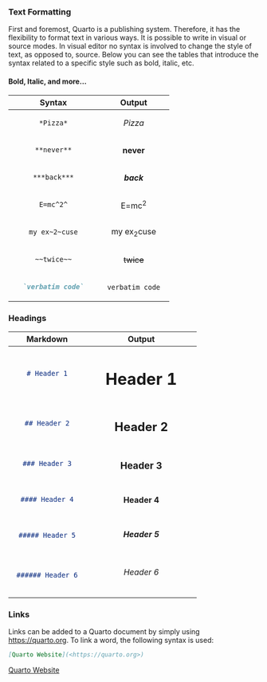 ### Text Formatting

First and foremost, Quarto is a publishing system. Therefore, it has the flexibility to format text in various ways. It is possible to write in visual or source modes. In visual editor no syntax is involved to change the style of text, as opposed to, source. Below you can see the tables that introduce the syntax related to a specific style such as bold, italic, etc.

#### Bold, Italic, and more...

+----------------------+----------------------+
| Syntax               | Output               |
+:====================:+:====================:+
| ``` markdown         | *Pizza*              |
| *Pizza*              |                      |
| ```                  |                      |
+----------------------+----------------------+
| ``` markdown         | **never**            |
| **never**            |                      |
| ```                  |                      |
+----------------------+----------------------+
| ``` markdown         | ***back***           |
| ***back***           |                      |
| ```                  |                      |
+----------------------+----------------------+
| ``` markdown         | E=mc^2^              |
| E=mc^2^              |                      |
| ```                  |                      |
+----------------------+----------------------+
| ``` markdown         | my ex~2~cuse         |
| my ex~2~cuse         |                      |
| ```                  |                      |
+----------------------+----------------------+
| ``` markdown         | ~~twice~~            |
| ~~twice~~            |                      |
| ```                  |                      |
+----------------------+----------------------+
| ``` markdown         | `verbatim code`      |
| `verbatim code`      |                      |
| ```                  |                      |
+----------------------+----------------------+


### Headings

+-----------------+-----------------------------------+
| Markdown        | Output                            |
+:===============:+:=================================:+
| ``` markdown    | # Header 1 {.heading-output}      |
| # Header 1      |                                   |
| ```             |                                   |
+-----------------+-----------------------------------+
| ``` markdown    | ## Header 2 {.heading-output}     |
| ## Header 2     |                                   |
| ```             |                                   |
+-----------------+-----------------------------------+
| ``` markdown    | ### Header 3 {.heading-output}    |
| ### Header 3    |                                   |
| ```             |                                   |
+-----------------+-----------------------------------+
| ``` markdown    | #### Header 4 {.heading-output}   |
| #### Header 4   |                                   |
| ```             |                                   |
+-----------------+-----------------------------------+
| ``` markdown    | ##### Header 5 {.heading-output}  |
| ##### Header 5  |                                   |
| ```             |                                   |
+-----------------+-----------------------------------+
| ``` markdown    | ###### Header 6 {.heading-output} |
| ###### Header 6 |                                   |
| ```             |                                   |
+-----------------+-----------------------------------+

### Links 

Links can be added to a Quarto document by simply using <https://quarto.org>. To link a word, the following syntax is used:
``` markdown
[Quarto Website](<https://quarto.org>)
```
[Quarto Website](<https://quarto.org>)
